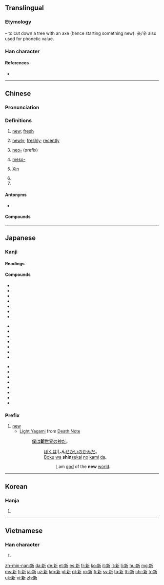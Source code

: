 ==Translingual==
{{stroke order|strokes=13}}

===Etymology===
{{Han compound|亲|t1=hazelnut tree|斤|t2=axe|ls=ic}} – to cut down a tree with an axe (hence starting something new). 亲/辛 also used for phonetic value.<!-- Is this right? Is the liushu ic or psc? -->

===Han character===
{{Han char|rn=69|rad=斤|as=09|sn=13|four=0292<sub>1</sub>|canj=卜木竹一中 (YDHML)|ids=⿰[[亲]][[斤]]}}

====References====
* {{Han ref|kx=0480.100|dkj=13572|dj=0839.100|hdz=32026.210|uh=65B0|ud=26032|bh=B773|bd=46963}}

----

==Chinese==
{{zh-forms}}

===Pronunciation===
{{zh-pron
|m=xīn
|c=san1
|h=pfs=sîn
|mn=sin
|w=1xin
|mc=y
|oc=y
|ma=zh-xīn.ogg
|cat=a,adv,pref,pn
}}

===Definitions===

# [[new]]; [[fresh]]
#: {{zh-usex|你 的 '''新''' 電腦 運行 得 好 嗎？|Does your '''new''' computer run well?}}
#: {{zh-usex|'''新''' 鮭魚 二月 前 不 上市 , 對 嗎？|'''Fresh''' salmon doesn't come in before February, does it?}}
# [[newly]]; [[freshly]]; [[recently]]
#: {{zh-usex|我 正在 找 一 個 新 建成 的 超市。|I'm looking for the newly built supermarket}} 
# [[neo-]] (prefix)
#: {{zh-usex|新 納粹|Neo-nazi}} 
# {{label|zh|chemistry}} [[meso-]]
# {{surname|lang=zh}} [[Xin]]
# {{non-gloss definition|abbreviation for [[Xinjiang]] ({{zh-l|新疆}})}}
# {{non-gloss definition|abbreviation for [[Singapore]] ({{zh-l|新加坡}})}}

====Antonyms====
* {{zh-l|舊|jiù|old, former}}

====Compounds====
{{der5
| {{zh-l|新編/新编}}
| {{zh-l|新兵}}
| {{zh-l|新茶}}
| {{zh-l|新潮}}
| {{zh-l|新陳代謝/新陈代谢}}
| {{zh-l|新讎舊恨/新仇旧恨}}
| {{zh-l|新創/新创}}
| {{zh-l|新春}}
| {{zh-l|新詞/新词}}
| {{zh-l|新簇簇}}
| {{zh-l|新簇簇的}}
| {{zh-l|新村}}
| {{zh-l|新房}}
| {{zh-l|新風/新风}}
| {{zh-l|新婦/新妇}}
| {{zh-l|新姑爺/新姑爷}}
| {{zh-l|新寡}}
| {{zh-l|新官上任三把火}}
| {{zh-l|新貴/新贵}}
| {{zh-l|新花樣/新花样}}
| {{zh-l|新花樣兒/新花样儿}}
| {{zh-l|新歡/新欢}}
| {{zh-l|新婚}}
| {{zh-l|新貨/新货}}
| {{zh-l|新紀錄/新纪录}}
| {{zh-l|新紀元/新纪元}}
| {{zh-l|新加坡}}
| {{zh-l|新家娘}}
| {{zh-l|新交}}
| {{zh-l|新教}}
| {{zh-l|新近}}
| {{zh-l|新進/新进}}
| {{zh-l|新舊/新旧}}
| {{zh-l|新居}}
| {{zh-l|新來乍到/新来乍到}}
| {{zh-l|新郎}}
| {{zh-l|新曆/新历}}
| {{zh-l|新綠/新绿}}
| {{zh-l|新貌}}
| {{zh-l|新苗}}
| {{zh-l|新民主主義革命/新民主主义革命}}
| {{zh-l|新名詞/新名词}}
| {{zh-l|新名詞兒/新名词儿}}
| {{zh-l|新茗}}
| {{zh-l|新能源}}
| {{zh-l|新年}}
| {{zh-l|新娘}}
| {{zh-l|新派}}
| {{zh-l|新派兒/新派儿}}
| {{zh-l|新篇章}}
| {{zh-l|新瓶裝舊酒/新瓶装旧酒}}
| {{zh-l|新奇}}
| {{zh-l|新氣象/新气象}}
| {{zh-l|新巧}}
| {{zh-l|新秋}}
| {{zh-l|新區/新区}}
| {{zh-l|新人}}
| {{zh-l|新任}}
| {{zh-l|新生}}
| {{zh-l|新生代}}
| {{zh-l|新詩/新诗}}
| {{zh-l|新石器時代/新石器时代}}
| {{zh-l|新式}}
| {{zh-l|新手}}
| {{zh-l|新手兒/新手儿}}
| {{zh-l|新書/新书}}
| {{zh-l|新文化運動/新文化运动}}
| {{zh-l|新聞/新闻}}
| {{zh-l|新聞發布會/新闻发布会}}
| {{zh-l|新聞公報/新闻公报}}
| {{zh-l|新西蘭/新西兰}}
| {{zh-l|新西伯利亞/新西伯利亚}}
| {{zh-l|新媳婦兒/新媳妇儿}}
| {{zh-l|新禧}}
| {{zh-l|新鮮/新鲜}}
| {{zh-l|新興/新兴}}
| {{zh-l|新星}}
| {{zh-l|新型}}
| {{zh-l|新秀}}
| {{zh-l|新藥/新药}}
| {{zh-l|新義/新义}}
| {{zh-l|新異/新异}}
| {{zh-l|新穎/新颖}}
| {{zh-l|新雨}}
| {{zh-l|新約/新约}}
| {{zh-l|新月}}
| {{zh-l|新月形面包}}
| {{zh-l|新嶄嶄/新崭崭}}
| {{zh-l|新嶄嶄的/新崭崭的}}
| {{zh-l|新張/新张}}
| {{zh-l|新知}}
| {{zh-l|新址}}
| {{zh-l|新著}}
| {{zh-l|新粧/新妆}}
| {{zh-l|新裝/新装}}
| {{zh-l|新作}}
| {{zh-l|新疆}}
}}
----

==Japanese==

===Kanji===
{{ja-kanji|grade=2|rs=斤09}}

====Readings====
{{ja-readings
|goon=[[しん]] (shin)
|kanon=[[しん]] (shin)
|kun=[[あたらしい]] ([[新しい]], atarashii), [[あらた]] ([[新た]], arata), [[にい]] (nī)}}

====Compounds====
{{der-top|Compounds}}
{{top3}}
* {{ja-r|新幹線|しんかんせん}}
* {{ja-r|新規|しんき}}
* {{ja-r|新教|しんきょう}}
* {{ja-r|新月|しんげつ}}
* {{ja-r|新語|しんご}}
* {{ja-r|新興|しんこう}}
* {{ja-r|新種|しんしゅ}}
{{mid3}}
* {{ja-r|新酒|しんしゅ}}
* {{ja-r|新生|しんせい}}
* {{ja-r|新品|しんぴん}}
* {{ja-r|新聞|しんぶん}}
* {{ja-r|新薬|しんやく}}
* {{ja-r|新約聖書|^しんやくせいしょ|gloss=[[New Testament]]}}
* {{ja-r|新暦|しんれき}}
{{mid3}}
* {{ja-r|新入り|しんいり}}
* {{ja-r|新型|しんがた}}
* {{ja-r|新手|あらて}}
* {{ja-r|新人|しんじん}}
* {{ja-r|新風|しんぷう}}
* {{ja-r|新星|しんせい}}
* {{ja-r|一新|いっしん}}
* {{ja-r|新宿|^しんじゅく}}
{{bottom}}
{{der-bottom}}

===Prefix===
{{ja-pos|prefix|しん}}

# [[new]]
#* [[w:Light Yagami|Light Yagami]] from [[w:Death Note|Death Note]]
#*: [[僕]]は[[新世界|'''新'''世界]]の[[神]][[だ]]。
#*:: [[ぼく]]は'''しん'''[[せかい]]の[[かみ]]だ。
#*:: [[boku|Boku]] [[ha#Japanese|wa]] '''shin'''[[sekai]] [[no#Japanese|no]] [[kami#Japanese|kami]] [[da]].
#*::: [[I]] am [[god]] of the '''new''' [[world]].

----

==Korean==

===Hanja===
{{ko-hanja|hangeul=신|eumhun=|mr=sin|y=sin}}

# {{defn|lang=ko|sort=斤09}}

----

==Vietnamese==

===Han character===
{{vi-hantu|[[tân]], [[tâng]], [[huy]]|rs=斤09}}

# {{defn|lang=vi|sort=斤09}}

[[zh-min-nan:新]]
[[da:新]]
[[de:新]]
[[et:新]]
[[es:新]]
[[fr:新]]
[[ko:新]]
[[it:新]]
[[lt:新]]
[[li:新]]
[[hu:新]]
[[mg:新]]
[[ms:新]]
[[fj:新]]
[[ja:新]]
[[uz:新]]
[[km:新]]
[[pl:新]]
[[pt:新]]
[[ro:新]]
[[fi:新]]
[[sv:新]]
[[ta:新]]
[[th:新]]
[[chr:新]]
[[tr:新]]
[[uk:新]]
[[vi:新]]
[[zh:新]]